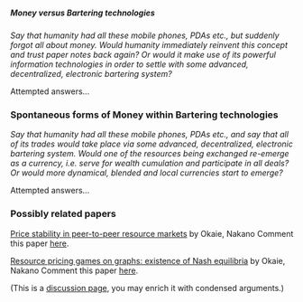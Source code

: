 ===== Money versus Bartering technologies =====
''Say that humanity had all these mobile phones, PDAs etc., but suddenly forgot all about money. Would humanity immediately reinvent this concept and trust paper notes back again? Or would it make use of its powerful information technologies in order to settle with some advanced, decentralized, electronic bartering system?''

Attempted answers...

=== Spontaneous forms of Money within  Bartering technologies ===
''Say that humanity had all these mobile phones, PDAs etc., and say that all of its trades would take place via some advanced, decentralized, electronic bartering system. Would one of the resources being exchanged re-emerge as a currency, i.e. serve for wealth cumulation and participate in all deals? Or would more dynamical, blended and local currencies start to emerge?''

Attempted answers...


=== Possibly related papers ===
[[http://ieeexplore.ieee.org/xpls/abs_all.jsp?arnumber=5662594| Price stability in peer-to-peer resource markets]] by Okaie, Nakano
Comment this paper [[OkaieNakanoStability|here]].

[[http://www.springerlink.com/content/213187v363028302/| Resource pricing games on graphs: existence of Nash equilibria]] by Okaie, Nakano
Comment this paper [[OkaieNakanoNash|here]].

(This is a [[Discussion Pages|discussion page]], you may enrich it with condensed arguments.)